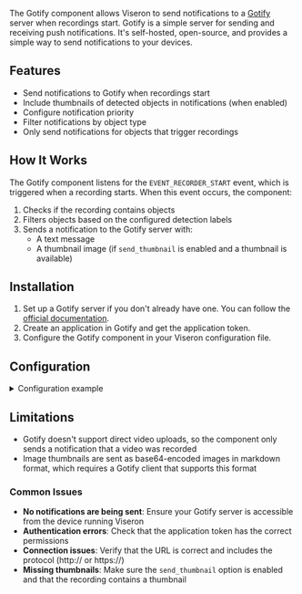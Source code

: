

<ComponentHeader meta={ComponentMetadata} />

The Gotify component allows Viseron to send notifications to a [Gotify](https://gotify.net/) server when recordings start. Gotify is a simple server for sending and receiving push notifications. It's self-hosted, open-source, and provides a simple way to send notifications to your devices.

## Features

- Send notifications to Gotify when recordings start
- Include thumbnails of detected objects in notifications (when enabled)
- Configure notification priority
- Filter notifications by object type
- Only send notifications for objects that trigger recordings

## How It Works

The Gotify component listens for the `EVENT_RECORDER_START` event, which is triggered when a recording starts. When this event occurs, the component:

1. Checks if the recording contains objects
2. Filters objects based on the configured detection labels
3. Sends a notification to the Gotify server with:
   - A text message
   - A thumbnail image (if `send_thumbnail` is enabled and a thumbnail is available)

## Installation

1. Set up a Gotify server if you don't already have one. You can follow the [official documentation](https://gotify.net/docs/install).
2. Create an application in Gotify and get the application token.
3. Configure the Gotify component in your Viseron configuration file.

## Configuration

<details>
  <summary>Configuration example</summary>

```yaml title="/config/config.yaml"
gotify:
  gotify_url: "https://gotify.example.com" # URL to your Gotify server
  gotify_token: "YOUR_APPLICATION_TOKEN" # Application token from Gotify
  priority: 5 # Priority of the notifications (1-10)
  detection_label: "person,cat" # Labels of objects to send notifications for
  send_thumbnail: false # Send a thumbnail of the detected object
  cameras:
    camera1: # Camera identifier with empty config
    camera2: # Another camera identifier
      detection_label: "car,truck" # Override detection labels for this camera
      send_thumbnail: true # Override thumbnail setting for this camera
```

</details>

<ComponentConfiguration meta={ComponentMetadata} config={config} />

## Limitations

- Gotify doesn't support direct video uploads, so the component only sends a notification that a video was recorded
- Image thumbnails are sent as base64-encoded images in markdown format, which requires a Gotify client that supports this format

<ComponentTroubleshooting meta={ComponentMetadata} />

### Common Issues

- **No notifications are being sent**: Ensure your Gotify server is accessible from the device running Viseron
- **Authentication errors**: Check that the application token has the correct permissions
- **Connection issues**: Verify that the URL is correct and includes the protocol (http:// or https://)
- **Missing thumbnails**: Make sure the `send_thumbnail` option is enabled and that the recording contains a thumbnail
